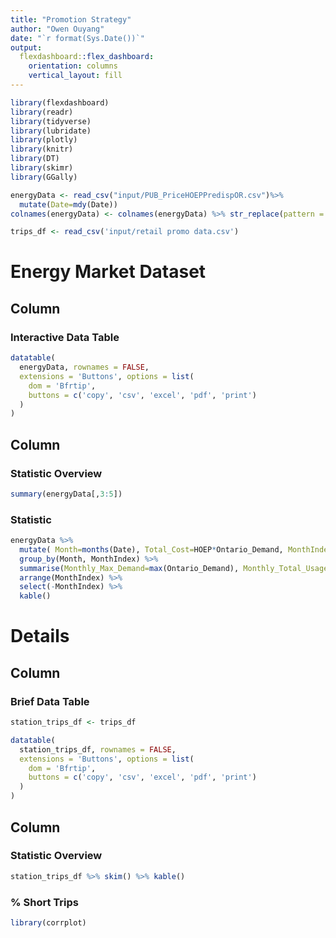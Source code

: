 ```yaml
---
title: "Promotion Strategy"
author: "Owen Ouyang"
date: "`r format(Sys.Date())`"
output: 
  flexdashboard::flex_dashboard:
    orientation: columns
    vertical_layout: fill
---
```


```r
library(flexdashboard)
library(readr)
library(tidyverse)
library(lubridate)
library(plotly)
library(knitr)
library(DT)
library(skimr)
library(GGally)

energyData <- read_csv("input/PUB_PriceHOEPPredispOR.csv")%>% 
  mutate(Date=mdy(Date))
colnames(energyData) <- colnames(energyData) %>% str_replace(pattern = " ", replacement = "_")

trips_df <- read_csv('input/retail promo data.csv')
```


Energy Market Dataset
=====================================


Column {data-width=550}
-----------------------------------------------------------------------

### Interactive Data Table

```r

datatable(
  energyData, rownames = FALSE,
  extensions = 'Buttons', options = list(
    dom = 'Bfrtip',
    buttons = c('copy', 'csv', 'excel', 'pdf', 'print')
  )
)


```


Column {data-width=450}
-----------------------------------------------------------------------

### Statistic Overview{data-height=200}
```r
summary(energyData[,3:5])

```

### Statistic 


```r
energyData %>% 
  mutate( Month=months(Date), Total_Cost=HOEP*Ontario_Demand, MonthIndex=match(Month, month.name)) %>%
  group_by(Month, MonthIndex) %>%
  summarise(Monthly_Max_Demand=max(Ontario_Demand), Monthly_Total_Usage=sum(Ontario_Demand), Monthly_Total_Cost=sum(Total_Cost) ) %>%
  arrange(MonthIndex) %>% 
  select(-MonthIndex) %>% 
  kable()

```


Details
=====================================

Column {data-width=650}
-----------------------------------------------------------------------

### Brief Data Table

```r

station_trips_df <- trips_df

datatable(
  station_trips_df, rownames = FALSE,
  extensions = 'Buttons', options = list(
    dom = 'Bfrtip',
    buttons = c('copy', 'csv', 'excel', 'pdf', 'print')
  )
)


```


Column {data-width=350}
-----------------------------------------------------------------------

### Statistic Overview{data-height=500}
```r

station_trips_df %>% skim() %>% kable()


```

### % Short Trips


```r
library(corrplot)





```